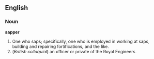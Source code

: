 ==English==

===Noun===

'''sapper'''

#One who saps; specifically, one who is employed in working at saps, building and repairing fortifications, and the like.
# (''British colloquial'') an officer or private of the Royal Engineers.